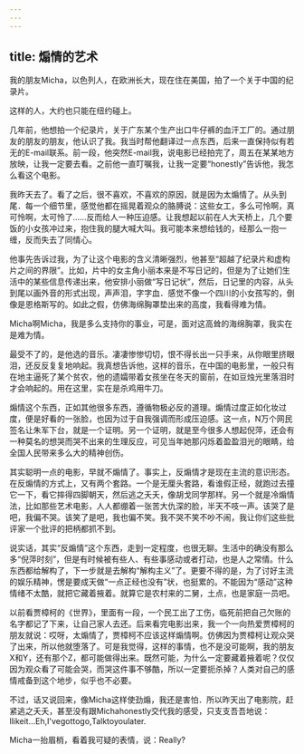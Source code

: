 ```yaml
---
---
---
```

title: 煽情的艺术
---




我的朋友Micha，以色列人，在欧洲长大，现在住在美国，拍了一个关于中国的纪录片。

这样的人，大约也只能在纽约碰上。

几年前，他想拍一个纪录片，关于广东某个生产出口牛仔裤的血汗工厂的。通过朋友的朋友的朋友，他认识了我。我当时帮他翻译过一点东西，后来一直保持似有若无的E-mail联系。前一段，他突然E-mail我，说电影已经拍完了，周五在某某地方放映，让我一定要去看。之前他一直叮嘱我，让我一定要“honestly”告诉他，我怎么看这个电影。

我昨天去了。看了之后，很不喜欢，不喜欢的原因，就是因为太煽情了。从头到尾．每一个细节里，感觉他都在摇晃着观众的胳膊说：这些女工，多么可怜啊，真可怜啊，太可怜了……反而给人一种压迫感。让我想起以前在人大天桥上，几个要饭的小女孩冲过来，抱住我的腿大喊大叫。我可能本来想给钱的，经那么一抱一缠，反而失去了同情心。

他事先告诉过我，为了让这个电影的含义清晰强烈，他甚至“超越了纪录片和虚构片之间的界限”。比如，片中的女主角小丽本来是不写日记的，但是为了让她们生活中的某些信息传递出来，他安排小丽做“写日记状”，然后，日记里的内容，从头到尾以画外音的形式出现，声声泪，字字血．感觉不像一个四川的小女孩写的，倒像是恩格斯写的。如此之假，仿佛海绵胸罩垫出来的高度，我看得难为情。

Micha啊Micha，我是多么支持你的事业，可是，面对这高耸的海绵胸罩，我实在是难为情。

最受不了的，是他选的音乐。凄凄惨惨切切，恨不得长出一只手来，从你眼里挤眼泪，还反反复复地响起。我真想告诉他，这样的音乐，在中国的电影里，一般只有在地主逼死了某个贫农，他的遗孀带着女孩坐在冬天的窗前，在如豆烛光里落泪时才会响起的。用在这里，实在是杀鸡用牛刀。

煽情这个东西，正如其他很多东西，遵循物极必反的道理。煽情过度正如化妆过度，便是好看的一张脸，也因为过于自我强调而形成压迫感。这一点，N万个网民签名让朱军下台，就是一个证明。另一个证明，就是至今很多人想起倪萍，还会有一种莫名的想哭而哭不出来的生理反应，可见当年她那闪烁着盈盈泪光的眼睛，给全国人民带来多么大的精神创伤。

其实聪明一点的电影，早就不煽情了。事实上，反煽情才是现在主流的意识形态。在反煽情的方式上，又有两个套路。一个是无厘头套路，看谁假正经，就跑过去撞它一下，看它摔得四脚朝天，然后逃之夭夭，像胡戈同学那样。另一个就是冷煽情法，比如那些艺术电影，人人都绷着一张苦大仇深的脸，半天不吱一声。该哭了是吧，我偏不哭。该笑了是吧，我也偏不笑。我不哭不笑不吵不闹，我让你们这些批评家一个批评的把柄都抓不到。

说实话，其实“反煽情”这个东西，走到一定程度，也很无聊。生活中的确没有那么多“倪萍时刻”，但是有时候被有些人、有些事感动或者打动，也是人之常情。什么东西都给解构了，下一步就是去解构“解构主义”了。更要不得的是，为了讨好主流的娱乐精神，愣是要成天做“一点正经也没有”状，也挺累的。不能因为“感动”这种情绪不太酷，就把它藏着掖着。就算它是农村来的二舅，土点，也是家庭一员吧。

以前看贾樟柯的《世界》，里面有一段，一个民工出了工伤，临死前把自己欠账的名字都记了下来，让自己家人去还。后来看完电影出来，我一个一向热爱贾樟柯的朋友就说：哎呀，太煽情了，贾樟柯不应该这样煽情啊。仿佛因为贾樟柯让观众哭了出来，所以他就堕落了。可是我觉得，这样的事情，也不是没可能啊，我的朋友X和Y，还有那个Z，都可能做得出来。既然可能，为什么一定要藏着掖着呢？仅仅因为观众看了可能会哭，而哭这件事不够酷，所以一定要扼杀掉？人类对自己的感情戒备到这个地步，似乎也不必要。

不过，话又说回来，像Micha这样使劲煽，我还是害怕．所以昨天出了电影院，赶紧逃之夭夭，甚至没有跟Michahonestly交代我的感受，只支支吾吾地说：llikeit…Eh,I'vegottogo,Talktoyoulater.

Micha一抬眉梢，看着我可疑的表情，说：Really?